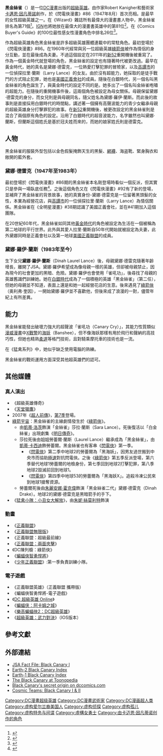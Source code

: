 {{noteTA|G1=美国漫画}}
{{Infobox comics character
|image= [[File:Black-Canary-DC-Comics.jpg|220px]]
|caption=黑金絲雀
|character_name=黑金絲雀
|real_name=黛娜·德雷克·蘭斯<br />黛娜·羅伊·蘭斯
|publisher=[[DC漫畫|DC漫畫]]
|debut=黛娜·德雷克·蘭斯：<br />《閃電俠漫畫》#86（1947年8月）<br />黛娜·羅伊·蘭斯：<br />《美國正義聯盟》#219（1983年10月）
|creators=Robert Kanigher<br />[[卡邁恩·因凡蒂諾|卡邁恩·因凡蒂諾]]
|relatives=
|previous_alliances=
|status=
|species =人類
|alliances = [[美國正義會社|美國正義會社]]<br />[[正義聯盟|正義聯盟]]<br />[[猛禽小隊|猛禽小隊]]<br />[[第七小隊|第七小隊]]
|aliases = 
|partners=[[芭芭拉·高登|芭芭拉·高登]]<br>[[綠箭俠|綠箭俠]]<br>[[女獵手_(海倫娜·伯廷莉)|女獵手 (海倫娜·伯廷莉)]]<br>[[拉里·蘭斯|拉里/寇特·蘭斯]]
|powers=[[格鬥|格鬥]]<br />強力[[聲波|聲波]]
}}

'''黑金絲雀'''（{{lang-en|'''Black Canary'''}}）是一位[[DC漫畫|DC漫畫]]出版的[[超級英雄|超級英雄]]。由作家Robert Kanigher和藝術家[[卡邁恩·因凡蒂諾|卡邁恩·因凡蒂諾]]創作，於《閃電俠漫畫》#86（1947年8月）首次亮相。是最早的女性超級英雄之一。在《Wizard》雜誌所有最偉大的漫畫書人物中，黑金絲雀排名為第71個<ref>{{cite web|url= http://www.comicvine.com/wizard/4010-2081/forums/wizards-top-200-comic-book-characters-644479/|title= Wizard's top 200 characters|publisher= ''[[Wizard_(magazine)|Wizard]]''|archiveurl= https://web.archive.org/web/20140727061118/http://www.comicvine.com/wizard/4010-2081/forums/wizards-top-200-comic-book-characters-644479/|archivedate= 2014-07-27|deadurl= no|accessdate= 2014-10-21}} <!-- External link consists of a forum site summing up the top 200 characters of ''Wizard'' since the real site that contains the list is broken.--></ref>。[[IGN|IGN]]也將她放在最偉大的漫畫書英雄中的第81位<ref>{{cite web | url=http://www.ign.com/top/comic-book-heroes/81 | title=Black Canary is number 81 | publisher=[[IGN|IGN]] | accessdate=May 9, 2011 | archive-date=2013-07-15 | archive-url=https://web.archive.org/web/20130715162500/http://www.ign.com/top/comic-book-heroes/81 | dead-url=no }}</ref>。在《Comics Buyer's Guide》的100位最性感女性漫畫角色中排名26位<ref>{{cite book| last = Frankenhoff| first = Brent| authorlink = Brent Frankenhoff| title = Comics Buyer's Guide Presents: 100 Sexiest Women in Comics| publisher = [[Krause_Publications|Krause Publications]] | year = 2011| page = 24| url = | isbn = 1-4402-2988-0}}</ref>。

作為超級英雄角色黑金絲雀是許多超級英雄團體連載中的常駐角色。最初登場於《閃電俠漫畫》#86。在1960年代經常與另一位超級英雄[[綠箭俠|綠箭俠]]被作為情侶的身分互動，並在最後成為夫妻。不過這個設定在2011年的[[新52|新52]]重開機後被重寫了。作為一個黃金時代就登場的角色，黑金絲雀的設定也有隨著時代被更改過。最早在黃金時代，她的真名是黛娜·德雷克，一位熱愛打擊犯罪的冒險家，以及[[高譚市|高譚市]]的一位偵探拉里·蘭斯（Larry Lance）的女友。由於沒有超能力，她採取的是徒手戰鬥的方式阻止犯罪，她也是[[美國正義會社|美國正義會社]]的成員。隨後在白銀時代，另一個名叫黑金絲雀的角色誕生了，與黃金時代的設定不同的是。她多出了一個名叫金絲雀咆嘯的超能力。在隨後的重開機事件後，這兩個角色被設定為母女關係。母親保留黛娜·德雷克的身分，而女兒則是與母親同名，隨父姓名為黛娜·羅伊·蘭斯。而此後的故事則是直接採用白銀時代的時間點，講述著一個擁有高聲波能力的青少女繼承母親的超級英雄身分打擊罪犯的故事。在[[新52|新52]]重開機後，被更改設定的黑金絲雀則是混合了兩個原有角色的設定。沿用了白銀時代的超音波能力，名字雖然也叫黛娜·蘭斯，但蘭斯這個姓氏是基於冠夫姓而來的，而她的娘家姓氏則是德雷克。

== 人物 ==
黑金絲雀的服裝外型包括以金色假髮掩飾天生的黑髮、[[網襪|網襪]]、海盗靴、緊身胸衣和敞開的藍外套。

=== 黛娜·德雷克（1947年至1983年） ===
最初登場於《閃電俠漫畫》#86期的黑金絲雀本名剛登場時看似一個反派，但其實只是參與一場臥底任務<ref>{{cite book|last=Wallace|first= Daniel|last2=Dolan|first2=Hannah, ed.|chapter= 1940s|title = DC Comics Year By Year A Visual Chronicle|url=https://archive.org/details/dccomicsyearbyye0000unse|publisher=[[Dorling_Kindersley|Dorling Kindersley]] |year=2010 |isbn= 978-0-7566-6742-9 |page= [https://archive.org/details/dccomicsyearbyye0000unse/page/55 55] |quote = Debuting as a supporting character in a six-page Johnny Thunder feature written by Robert Kanigher and penciled by Carmine Infantino, Dinah Drake [the Black Canary] was originally presented as a villain.}}</ref>。之後這個角色又在《閃電俠漫畫》#92有了新的登場，並補齊了黑金絲雀的背景故事，她的真實身份-黛娜·德雷克是一位留著黑頭髮的女性，本業為經營花店，與[[高譚市|高譚市]]的一位偵探拉里·蘭斯（Larry Lance）為情侶關係。黑金絲雀在《全明星漫畫》#38期認識了美國正義會社，並在#41期加入這個團隊。

在20世紀60年代，黑金絲雀如同其他[[漫畫的黃金時代|黃金時代]]的角色被設定為生活在一個被稱為第二地球的平行世界。此外與其愛人拉里·蘭斯自50年代開始就被設定為夫妻，此外黛娜同時是正義會社以及第一地球[[美國正義聯盟|美國正義聯盟]]的成員。

=== 黛娜·羅伊·蘭斯（1983年至今） ===
生下女兒'''黛娜·羅伊·蘭斯'''（Dinah Laurel Lance）後，母親黛娜·德雷克隨著年齡增長，離開了JSA。黛娜·羅伊希望成為像母親一樣的英雄，但卻被母親禁止，因為現今的社會更加的黑暗、危險。黛娜·羅伊也會使用「雀吼功」，後尋找了母親的英雄舊識們訓練她。她在[[漫畫的白銀時代|白銀時代]]成為了一個積極的英雄「黑金絲雀」（第二任），但她的母親並不知道，表面上還是和她一起經營花店的生意。後來遇見了[[綠箭俠|綠箭俠]]（奥利弗·奎因），一開始黛娜·羅伊並不喜歡他，但後來成了浪漫的一對，儘管年紀上有所差異。

== 能力 ==
黑金絲雀能發出破壞力強大的超聲波「雀吼功（Canary Cry）」，其能力性質類似[[漫威漫畫|漫威漫畫]]中[[X戰警|X戰警]]的[[海妖_(西恩·卡西迪)|海妖]]（Banshee），但不像海妖那樣有用於飛行和聲納的高技巧性，但她也精熟[[柔道|柔道]]等格鬥技術，且對騎乘摩托車的技術也是一流。

在《猛禽系列》中，她似乎缺乏使用電腦的熟練。

黑金絲雀的戰術運用方面深受其他超英雄們的認可。

== 其他媒體 ==
=== 真人演出 ===
*《超級英雄傳奇》
*《[[天堂獵鷹|天堂獵鷹]]》
*2007年《[[超人前傳|超人前傳]]》，[[超人前傳_(第七季)|第7季]]登場。
*[[綠箭宇宙|綠箭宇宙]]：黑金絲雀的主線劇情發生於《[[绿箭侠_(电视剧)|綠箭俠]]》。
**由[[凱蒂·洛茨|凱蒂·洛茨]]飾演「金絲雀」莎拉·蘭斯（Sara Lance）。死後復活以「白金絲雀」出現劇集《[[明日傳奇|明日傳奇]]》。
**莎拉死後由姐姐勞蕾爾·蘭斯（Laurel Lance）繼承成為「黑金絲雀」，由[[凱蒂·卡西迪|凱蒂·卡西迪]]飾勞蕾爾。黑金絲雀也有客串《[[閃電俠_(2014年電視劇)|閃電俠]]》第一季。
***《[[閃電俠_(2014年電視劇)|閃電俠]]》第二季中地球2的勞蕾爾為「黑海妖」，因男友過世搬到中央市而協助[[極速|極速]]對抗閃電俠。之後《[[绿箭侠_(电视剧)|綠箭俠]]》第五季反派登場，第六季替代地球1勞蕾爾的地檢身份，第七季回到地球2打擊犯罪，第八季地球2毀滅前回到地球1。
***《[[閃電俠_(2014年電視劇)|閃電俠]]》第四季中地球53的勞蕾爾為「黑海妖X」。追殺冷凍公民來到地球1搶奪資源。
**勞蕾爾死後由[[朱麗安娜·霍克偉|朱麗安娜·霍克偉]]飾演「黑金絲雀二代」黛娜·德雷克（Dinah Drake）。地球2的黛娜·德雷克是黑暗箭手的手下。
*《[[猛禽小隊：小丑女大解放|猛禽小隊：小丑女大解放]]》，由[[朱妮·絲莫利特|朱妮·絲莫利特]]飾演

=== 動畫 ===
*《[[正义联盟_(电视动画)|正義聯盟]]》
*《[[正義聯盟無限版|正義聯盟無限版]]》
*《正義聯盟：超級最前線》
*《[[正義聯盟：兩面夾擊|正義聯盟：兩面夾擊]]》
*《DC陳列櫥：綠箭俠》
*《[[蝙蝠俠智勇悍將|蝙蝠俠智勇悍將]]》
*《[[少年正義聯盟_(動畫)|少年正義聯盟]]》:第一季負責訓練小隊。

=== 電子遊戲 ===
*《正義聯盟英雄》（正義聯盟 攜帶版）
*《蝙蝠俠智勇悍將-電子遊戲》
*《[[DC_超級英雄_Online|DC 超級英雄 Online]]》
*《[[蝙蝠侠：阿卡姆之城|蝙蝠侠：阿卡姆之城]]》
*《[[樂高蝙蝠俠2：DC超級英雄|樂高蝙蝠俠2：DC超級英雄]]》
*《[[超級英雄：武力對決|超級英雄：武力對決]]》（IOS版本）

== 參考文獻 ==
{{reflist}}

== 外部連結 ==
*[http://www.comicsarchives.org/JSA%20FAct%20File/BLACKCANARY.html JSA Fact File: Black Canary I]
*[http://www.dcindexes.com/indexes/indexes.php?character=19 Earth-2 Black Canary Index]{{dead link|date=2018年5月 |bot=InternetArchiveBot |fix-attempted=yes }}
*[http://www.dcindexes.com/indexes/indexes.php?character=327 Earth-1 Black Canary Index]{{dead link|date=2018年5月 |bot=InternetArchiveBot |fix-attempted=yes }}
*[http://www.toonopedia.com/bcanary.htm The Black Canary at Toonopedia]{{WebCite|url=https://www.webcitation.org/6RNJgnPk1?url=http://www.toonopedia.com/bcanary.htm |date=20140727081112 |dateformat=iso }}
*[http://www.dccomics.com/dcu/heroes_and_villains/?hv=origin_stories/black_canary&p=1 Black Canary's secret origin on dccomics.com]
*[http://www.cosmicteams.com/profiles/blackcanary.html Cosmic Teams: Black Canary I & II]

{{綠箭俠}}
{{正义联盟}}
{{正義聯盟角色}}
{{DEFAULTSORT:Black Canary}}
[[Category:DC漫畫超级英雄|Category:DC漫畫超级英雄]]
[[Category:DC漫畫武術家|Category:DC漫畫武術家]]
[[Category:DC漫画超人类|Category:DC漫画超人类]]
[[Category:虚构爱尔兰裔美国人|Category:虚构爱尔兰裔美国人]]
[[Category:虚构侦探|Category:虚构侦探]]
[[Category:虚构孤儿|Category:虚构孤儿]]
[[Category:虚构特务与间谍|Category:虚构特务与间谍]]
[[Category:虛構女勇士|Category:虛構女勇士]]
[[Category:由卡迈恩·因凡蒂诺创作的角色|Category:由卡迈恩·因凡蒂诺创作的角色]]